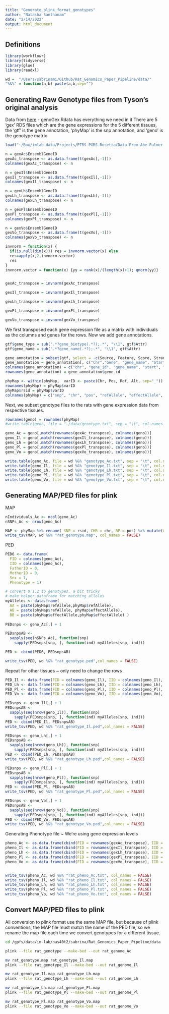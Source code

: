 ```yaml
---
title: "Generate_plink_format_genotypes"
author: "Natasha Santhanam"
date: "2/14/2022"
output: html_document
---
```


## Definitions

```r
library(workflowr)
library(tidyverse)
library(glue)
library(readxl)

wd =  "/Users/sabrinami/Github/Rat_Genomics_Paper_Pipeline/data/"
"%&%" = function(a,b) paste(a,b,sep="")
```

## Generating Raw Genotype files from Tyson's original analysis

Data from [here](https://uchicago.app.box.com/folder/102043737114) - genoGex.Rdata has everything we need in it
There are 5 'gex' RDS files which are the gene expressions for the 5 different tissues, the 'gtf' is the gene annotation, 'phyMap' is the snp annotation, and 'geno' is the genotype matrix

```r
load("~/Box/imlab-data/Projects/PTRS-PGRS-Rosetta/Data-From-Abe-Palmer-Lab/Rdata/genoGex.RData")
```


```r
n = gexAc$EnsemblGeneID
gexAc_transpose <- as.data.frame(t(gexAc[,-1]))
colnames(gexAc_transpose) <- n

n = gexIl$EnsemblGeneID
gexIl_transpose <- as.data.frame(t(gexIl[,-1]))
colnames(gexIl_transpose) <- n

n = gexLh$EnsemblGeneID
gexLh_transpose <- as.data.frame(t(gexLh[,-1]))
colnames(gexLh_transpose) <- n

n = gexPl$EnsemblGeneID
gexPl_transpose <- as.data.frame(t(gexPl[,-1]))
colnames(gexPl_transpose) <- n

n = gexVo$EnsemblGeneID
gexVo_transpose <- as.data.frame(t(gexVo[,-1]))
colnames(gexVo_transpose) <- n
```

```r
invnorm = function(x) {
  if(is.null(dim(x))) res = invnorm.vector(x) else
  res=apply(x,2,invnorm.vector)
  res
}
invnorm.vector = function(x) {yy = rank(x)/(length(x)+1); qnorm(yy)}


gexAc_transpose = invnorm(gexAc_transpose)

gexIl_transpose = invnorm(gexIl_transpose)

gexLh_transpose = invnorm(gexLh_transpose)

gexPl_transpose = invnorm(gexPl_transpose)

gexVo_transpose = invnorm(gexVo_transpose)
```

We first transposed each gene expression file as a matrix with individuals as the columns and genes for the rows. Now we add gene annotations.

```r
gtf$gene_type = sub(".*?gene_biotype(.*?);.*", "\\1", gtf$Attr)
gtf$gene_name = sub(".*?gene_name(.*?);.*", "\\1", gtf$Attr)

gene_annotation = subset(gtf, select = -c(Source, Feature, Score, Strand, Attr, Frame) )
gene_annotation = gene_annotation[, c("Chr","Gene", "gene_name", "Start", "End", "gene_type" )]
colnames(gene_annotation) = c("chr", "gene_id", "gene_name", "start", "end")
rownames(gene_annotation) = gene_annotation$gene_id

phyMap <- within(phyMap,  varID <- paste(Chr, Pos, Ref, Alt, sep="_"))
rownames(phyMap) = phyMap$varID
phyMap$rsid = phyMap$varID
colnames(phyMap) = c("snp", "chr", "pos", "refAllele", "effectAllele", 'varID', "rsid")
```

Next, we subset genotype files to the rats with gene expression data from respective tissues.
```r
rownames(geno) = rownames(phyMap)
#write.table(geno, file = "./data/genotype.txt", sep = "\t", col.names = TRUE, row.names = TRUE)
```

```r
geno_Ac = geno[,match(rownames(gexAc_transpose), colnames(geno))]
geno_Il = geno[,match(rownames(gexIl_transpose), colnames(geno))]
geno_Lh = geno[,match(rownames(gexLh_transpose), colnames(geno))]
geno_Pl = geno[,match(rownames(gexPl_transpose), colnames(geno))]
geno_Vo = geno[,match(rownames(gexVo_transpose), colnames(geno))]
```

```r
write.table(geno_Ac, file = wd %&% "genotype_Ac.txt", sep = "\t", col.names = TRUE, row.names = TRUE)
write.table(geno_Il, file = wd %&% "genotype_Il.txt", sep = "\t", col.names = TRUE, row.names = TRUE)
write.table(geno_Lh, file = wd %&% "genotype_Lh.txt", sep = "\t", col.names = TRUE, row.names = TRUE)
write.table(geno_Pl, file = wd %&% "genotype_Pl.txt", sep = "\t", col.names = TRUE, row.names = TRUE)
write.table(geno_Vo, file = wd %&% "genotype_Vo.txt", sep = "\t", col.names = TRUE, row.names = TRUE)

```

## Generating MAP/PED files for plink

MAP
```r
nIndividuals_Ac <- ncol(geno_Ac)
nSNPs_Ac <- nrow(geno_Ac)

MAP <- phyMap %>% rename( SNP = rsid, CHR = chr, BP = pos) %>% mutate(CM = 0) %>% select(c(CHR, SNP, CM, BP))
write_tsv(MAP, wd %&% "rat_genotype.map", col_names = FALSE)
```


PED
```r
PED6 <- data.frame(
  FID = colnames(geno_Ac),
  IID = colnames(geno_Ac),
  FatherID = 0,
  MotherID = 0,
  Sex = 1,
  Phenotype = 1)

# convert 0,1,2 to genotypes, a bit tricky
# make helper dataframe for matching alleles
myAlleles <- data.frame(
  AA = paste(phyMap$refAllele,phyMap$refAllele),
  AB = paste(phyMap$refAllele, phyMap$effectAllele),
  BB = paste(phyMap$effectAllele,phyMap$effectAllele) )
   
PEDsnps <- geno_Ac[,] + 1

PEDsnpsAB <- 
  sapply(seq(nSNPs_Ac), function(snp)
    sapply(PEDsnps[snp, ], function(ind) myAlleles[snp, ind]))

PED <- cbind(PED6, PEDsnpsAB)

write_tsv(PED, wd %&% "rat_genotype.ped",col_names = FALSE)
```

Repeat for other tissues ~ only need to change the rows
```r
PED_Il <- data.frame(FID = colnames(geno_Il), IID = colnames(geno_Il), FatherID = 0, MotherID = 0, Sex = 1, Phenotype = 1)
PED_Lh <- data.frame(FID = colnames(geno_Lh), IID = colnames(geno_Lh), FatherID = 0, MotherID = 0, Sex = 1, Phenotype = 1)
PED_Pl <- data.frame(FID = colnames(geno_Pl), IID = colnames(geno_Pl), FatherID = 0, MotherID = 0, Sex = 1, Phenotype = 1)
PED_Vo <- data.frame(FID = colnames(geno_Vo), IID = colnames(geno_Vo), FatherID = 0, MotherID = 0, Sex = 1, Phenotype = 1)

PEDsnps <- geno_Il[,] + 1
PEDsnpsAB <- 
  sapply(seq(nrow(geno_Il)), function(snp)
    sapply(PEDsnps[snp, ], function(ind) myAlleles[snp, ind]))
PED <- cbind(PED_Il, PEDsnpsAB)
write_tsv(PED, wd %&% "rat_genotype_Il.ped",col_names = FALSE)

PEDsnps <- geno_Lh[,] + 1
PEDsnpsAB <- 
  sapply(seq(nrow(geno_Lh)), function(snp)
    sapply(PEDsnps[snp, ], function(ind) myAlleles[snp, ind]))
PED <- cbind(PED_Lh, PEDsnpsAB)
write_tsv(PED, wd %&% "rat_genotype_Lh.ped",col_names = FALSE)

PEDsnps <- geno_Pl[,] + 1
PEDsnpsAB <- 
  sapply(seq(nrow(geno_Pl)), function(snp)
    sapply(PEDsnps[snp, ], function(ind) myAlleles[snp, ind]))
PED <- cbind(PED_Pl, PEDsnpsAB)
write_tsv(PED, wd %&% "rat_genotype_Pl.ped",col_names = FALSE)

PEDsnps <- geno_Vo[,] + 1
PEDsnpsAB <- 
  sapply(seq(nrow(geno_Vo)), function(snp)
    sapply(PEDsnps[snp, ], function(ind) myAlleles[snp, ind]))
PED <- cbind(PED_Vo, PEDsnpsAB)
write_tsv(PED, wd %&% "rat_genotype_Vo.ped",col_names = FALSE)

```


Generating Phenotype file ~ We're using gene expression levels
```r
pheno_Ac <- as.data.frame(cbind(FID = rownames(gexAc_transpose), IID = rownames(gexAc_transpose), gexAc_transpose))
pheno_Il <- as.data.frame(cbind(FID = rownames(gexIl_transpose), IID = rownames(gexIl_transpose), gexIl_transpose))
pheno_Lh <- as.data.frame(cbind(FID = rownames(gexLh_transpose), IID = rownames(gexLh_transpose), gexLh_transpose))
pheno_Pl <- as.data.frame(cbind(FID = rownames(gexPl_transpose), IID = rownames(gexPl_transpose), gexPl_transpose))
pheno_Vo <- as.data.frame(cbind(FID = rownames(gexVo_transpose), IID = rownames(gexVo_transpose), gexVo_transpose))


write_tsv(pheno_Ac, wd %&% "rat_pheno_Ac.txt", col_names = FALSE)
write_tsv(pheno_Il, wd %&% "rat_pheno_Il.txt", col_names = FALSE)
write_tsv(pheno_Lh, wd %&% "rat_pheno_Lh.txt", col_names = FALSE)
write_tsv(pheno_Pl, wd %&% "rat_pheno_Pl.txt", col_names = FALSE)
write_tsv(pheno_Vo, wd %&% "rat_pheno_Vo.txt", col_names = FALSE)
```


## Convert MAP/PED files to plink 

All conversion to plink format use the same MAP file, but because of plink conventions, the MAP file must match the name of the PED file, so we rename the map file each time we convert genotypes for a different tissue.

```bash
cd /gpfs/data/im-lab/nas40t2/sabrina/Rat_Genomics_Paper_Pipeline/data

plink --file rat_genotype --make-bed --out rat_genome_Ac

mv rat_genotype.map rat_genotype_Il.map
plink --file rat_genotype_Il --make-bed --out rat_genome_Il

mv rat_genotype_Il.map rat_genotype_Lh.map
plink --file rat_genotype_Lh --make-bed --out rat_genome_Lh

mv rat_genotype_Lh.map rat_genotype_Pl.map
plink --file rat_genotype_Pl --make-bed --out rat_genome_Pl

mv rat_genotype_Pl.map rat_genotype_Vo.map
plink --file rat_genotype_Vo --make-bed --out rat_genome_Vo
```
